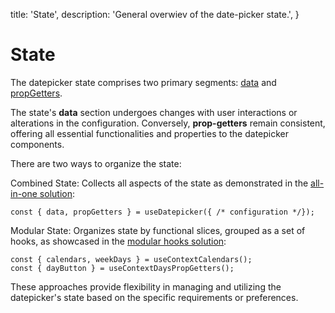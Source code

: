   title: 'State',
  description: 'General overwiev of the date-picker state.',
}

# State

The datepicker state comprises two primary segments: [data](/datepicker/state-data) and [propGetters](/datepicker/state-prop-getters).

The state's **data** section undergoes changes with user interactions or alterations in the configuration. Conversely, **prop-getters** remain consistent, offering all essential functionalities and properties to the datepicker components.

There are two ways to organize the state:

Combined State: Collects all aspects of the state as demonstrated in the [all-in-one solution](/datepciker/all-in-one):

```tsx
const { data, propGetters } = useDatepicker({ /* configuration */});
```

Modular State: Organizes state by functional slices, grouped as a set of hooks, as showcased in the [modular hooks solution](/datepicker/modular-hooks):

```tsx
const { calendars, weekDays } = useContextCalendars();
const { dayButton } = useContextDaysPropGetters();
```

These approaches provide flexibility in managing and utilizing the datepicker's state based on the specific requirements or preferences.
